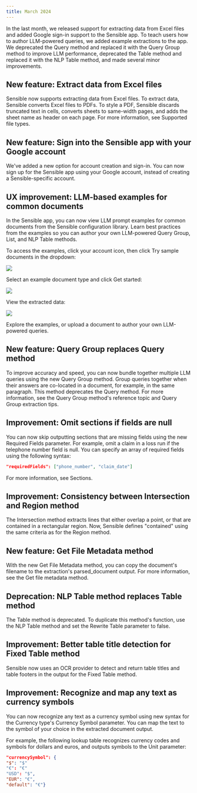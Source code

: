 ```yaml
---
title: March 2024
---
```


In the last month, we released support for extracting data from Excel files and added Google sign-in support to the Sensible app. To teach users how to author LLM-powered queries, we added example extractions to the app. We deprecated the Query method and replaced it with the Query Group method to improve LLM performance, deprecated the Table method and replaced it with the NLP Table method, and made several minor improvements.

## New feature: Extract data from Excel files
Sensible now supports extracting data from Excel files. To extract data, Sensible converts Excel files to PDFs. To style a PDF, Sensible discards truncated text in cells, converts sheets to same-width pages, and adds the sheet name as header on each page. For more information, see Supported file types.

## New feature: Sign into the Sensible app with your Google account
We've added a new option for account creation and sign-in. You can now sign up for the Sensible app using your Google account, instead of creating a Sensible-specific account.

## UX improvement: LLM-based examples for common documents
In the Sensible app, you can now view LLM prompt examples for common documents from the Sensible configuration library. Learn best practices from the examples so you can author your own LLM-powered Query Group, List, and NLP Table methods.

To access the examples, click your account icon, then click Try sample documents in the dropdown:

![](/assets/v0/images/screenshots/changelog_march2024.png)

Select an example document type and click Get started:

![](/assets/v0/images/screenshots/changelog_march2024_2.png)

View the extracted data:

![](/assets/v0/images/screenshots/changelog_march2024_3.png)

Explore the examples, or upload a document to author your own LLM-powered queries.

## New feature: Query Group replaces Query method
To improve accuracy and speed, you can now bundle together multiple LLM queries using the new Query Group method. Group queries together when their answers are co-located in a document, for example, in the same paragraph. This method deprecates the Query method. For more information, see the Query Group method's reference topic and Query Group extraction tips.

## Improvement: Omit sections if fields are null
You can now skip outputting sections that are missing fields using the new Required Fields parameter. For example, omit a claim in a loss run if the telephone number field is null. You can specify an array of required fields using the following syntax:

```JSON JSON
"requiredFields": ["phone_number", "claim_date"]
```
For more information, see Sections.

## Improvement: Consistency between Intersection and Region method
The Intersection method extracts lines that either overlap a point, or that are contained in a rectangular region. Now, Sensible defines "contained" using the same criteria as for the Region method.

## New feature: Get File Metadata method
With the new Get File Metadata method, you can copy the document's filename to the extraction's parsed_document output. For more information, see the Get file metadata method.

## Deprecation: NLP Table method replaces Table method
The Table method is deprecated. To duplicate this method's function, use the NLP Table method and set the Rewrite Table parameter to false.

## Improvement: Better table title detection for Fixed Table method
Sensible now uses an OCR provider to detect and return table titles and table footers in the output for the Fixed Table method.

## Improvement: Recognize and map any text as currency symbols
You can now recognize any text as a currency symbol using new syntax for the Currency type's Currency Symbol parameter. You can map the text to the symbol of your choice in the extracted document output.

For example, the following lookup table recognizes currency codes and symbols for dollars and euros, and outputs symbols to the Unit parameter:

```JSON JSON
"currencySymbol": {  
"$": "$"  
"€": "€"  
"USD": "$",  
"EUR": "€",  
"default": "€"}
```